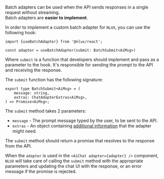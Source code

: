 Batch adapters can be used when the API sends responses in a single request without streaming.<br />
Batch adapters are **easier to implement**.

In order to implement a custom batch adapter for `NLUX`, you can use the following hook:

```tsx
import {useBatchAdapter} from '@nlux/react';
```

```tsx
const adapter = useBatchAdapter(submit: BatchSubmit<AiMsg>)
```

Where `submit` is a function that developers should implement and pass as a parameter to the hook. It's responsible for
sending the prompt to the API and receiving the response.

The `submit` function has the following signature:

```tsx
export type BatchSubmit<AiMsg> = (
    message: string,
    extras: ChatAdapterExtras<AiMsg>,
) => Promise<AiMsg>;
```

The `submit` method takes 2 parameters:

* `message` - The prompt message typed by the user, to be sent to the API.
* `extras` - An object containing [additional information](#adapter-extras) that the adapter might need.

The `submit` method should return a promise that resolves to the response from the API.

When the `adapter` is used in the `<AiChat adapter={adapter} />` component, `NLUX` will take care of calling the
`submit` method with the appropriate parameters and updating the chat UI with the response, or an error message if the
promise is rejected.
